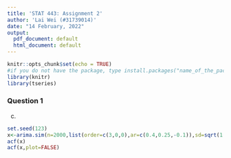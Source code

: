 ```yaml
---
title: 'STAT 443: Assignment 2'
author: 'Lai Wei (#31739014)'
date: "14 February, 2022"
output:
  pdf_document: default
  html_document: default
---
```


```r
knitr::opts_chunk$set(echo = TRUE)
#if you do not have the package, type install.packages("name_of_the_package")
library(knitr)
library(tseries)
```

### Question 1

(c)
```r

set.seed(123)
x<-arima.sim(n=2000,list(order=c(3,0,0),ar=c(0.4,0.25,-0.1)),sd=sqrt(1.96))
acf(x)
acf(x,plot=FALSE)

```


